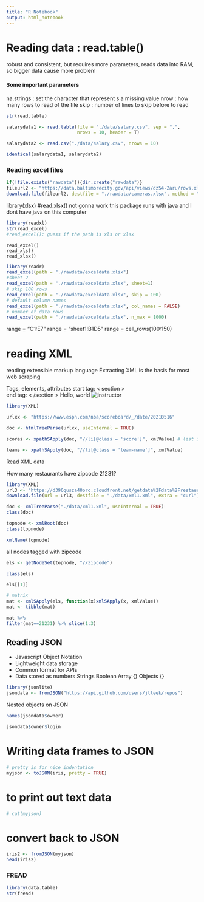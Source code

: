 ```yaml
---
title: "R Notebook"
output: html_notebook
---
```


# Reading data : read.table()

robust and consistent, but requires more parameters,
reads data into RAM, so bigger data cause more problem

#### Some important parameters
na.strings : set the character that represent s a missing value
nrow       : how many rows to read of the file
skip       : number of lines to skip before to read

```r
str(read.table)
```

```r
salarydata1 <- read.table(file = "./data/salary.csv", sep = ",",
                          nrows = 10, header = T)
```

```r
salarydata2 <- read.csv("./data/salary.csv", nrows = 10)
```

```r
identical(salarydata1, salarydata2)
```

### Reading excel files
```r
if(!file.exists("rawdata")){dir.create("rawdata")}
fileurl2 <- "https://data.baltimorecity.gov/api/views/dz54-2aru/rows.xlsx?accessType=DOWNLOAD"
download.file(fileurl2, destfile = "./rawdata/cameras.xlsx", method = "curl")
```

library(xlsx)
#read.xlsx() not gonna work
this package runs with java and I dont have java on this computer

```r
library(readxl)
str(read_excel)
#read_excel(): guess if the path is xls or xlsx 
```
```
read_excel()
read_xls()
read_xlsx()
```
```r
library(readr)
read_excel(path = "./rawdata/exceldata.xlsx")
#sheet 2
read_excel(path = "./rawdata/exceldata.xlsx", sheet=1)
# skip 100 rows
read_excel(path = "./rawdata/exceldata.xlsx", skip = 100)
# default column names
read_excel(path = "./rawdata/exceldata.xlsx", col_names = FALSE)
# number of data rows
read_excel(path = "./rawdata/exceldata.xlsx", n_max = 1000)
```

range = "C1:E7"
range = "sheet1!B1D5"
range = cell_rows(100:150)



# reading XML
reading extensible markup language
Extracting XML is the basis for most web scraping 

Tags, elements, attributes
start tag: < section >    
end tag:   < /section >
<greeting> Hello, world </Greeting>
<img src="jeff.jpg" alt="instructor"/>

```r
library(XML)

urlxx <- "https://www.espn.com/nba/scoreboard/_/date/20210516"

doc <- htmlTreeParse(urlxx, useInternal = TRUE)
```


```r
scores <- xpathSApply(doc, "//li[@class = 'score']", xmlValue) # list item class = score

teams <- xpathSApply(doc, "//li[@class = 'team-name']", xmlValue)

```

Read XML data

How many restaurants have zipcode 21231? 

```r
library(XML)
url3 <- "https://d396qusza40orc.cloudfront.net/getdata%2Fdata%2Frestaurants.xml" 
download.file(url = url3, destfile = "./data/xml1.xml", extra = "curl")
```

```r
doc <- xmlTreeParse("./data/xml1.xml", useInternal = TRUE)
class(doc)
```
```r
topnode <- xmlRoot(doc)
class(topnode)
```
```r
xmlName(topnode)
```
all nodes tagged with zipcode
```r
els <- getNodeSet(topnode, "//zipcode")

class(els)
```
```r
els[[1]]
```

```r
# matrix
mat <- xmlSApply(els, function(x)xmlSApply(x, xmlValue))
mat <- tibble(mat)
```

```r
mat %>%
filter(mat==21231) %>% slice(1:3)
```
## Reading JSON 

* Javascript Object Notation
* Lightweight data storage
* Common format for APIs
* Data stored as
    numbers
    Strings
    Boolean
    Array {}
    Objects {}
    
```r
library(jsonlite)
jsondata <- fromJSON("https://api.github.com/users/jtleek/repos")
```

Nested objects on JSON

```r
names(jsondata$owner)
```

```r
jsondata$owner$login
```

# Writing data frames to JSON
```r
# pretty is for nice indentation
myjson <- toJSON(iris, pretty = TRUE)
```

# to print out text data
```r
# cat(myjson)
```

# convert back to JSON
```r
iris2 <- fromJSON(myjson)
head(iris2)
```

### FREAD
```r
library(data.table)
str(fread)
```











